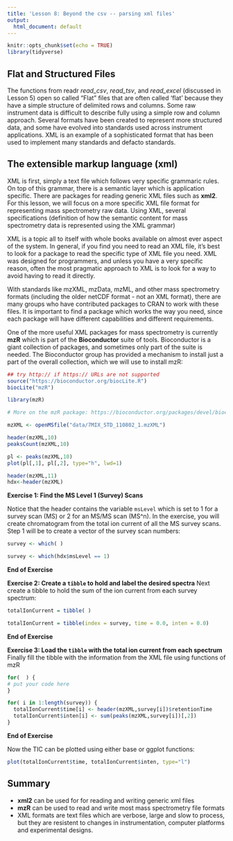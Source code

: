 ```yaml
---
title: 'Lesson 8: Beyond the csv -- parsing xml files'
output:
  html_document: default
---
```


```r
knitr::opts_chunk$set(echo = TRUE)
library(tidyverse)
```

## Flat and Structured Files

The functions from readr *read_csv*, *read_tsv*, and *read_excel* (discussed in Lesson 5) open so called "Flat" files that are often called 'flat' because they have a simple structure of delimited rows and columns. Some raw instrument data is difficult to describe fully using a simple row and column approach. Several formats have been created to represent more structured data, and some have evolved into standards used across instrument applications. XML is an example of a sophisticated format that has been used to implement many standards and defacto standards. 

## The extensible markup language (xml)

XML is first, simply a text file which follows very specific grammaric rules. On top of this grammar, there is a semantic layer which is application specific. There are  packages for reading generic XML files such as **xml2**. For this lesson, we will focus on a more specific XML file format for representing mass spectrometry raw data. Using XML, several specifications (definition of how the semantic content for mass spectrometry data is represented using the XML grammar)

XML is a topic all to itself with whole books available on almost ever aspect of the system. In general, if you find you need to read an XML file, it's best to look for a package to read the specific type of XML file you need. XML was designed for programmers, and unless you have a very specific reason, often the most pragmatic approach to XML is to look for a way to avoid having to read it directly.

With standards like mzXML, mzData, mzML, and other mass spectrometry formats (including the older netCDF format - not an XML format), there are many groups who have contributed packages to CRAN to work with these files. It is important to find a package which works the way you need, since each package will have different capabilities and different requirements.

One of the more useful XML packages for mass spectrometry is currently **mzR** which is part of the **Bioconductor** suite of tools. Bioconductor is a giant collection of packages, and sometimes only part of the suite is needed. The Bioconductor group has provided a mechanism to install just a part of the overall collection, which we will use to install mzR:

```r
## try http:// if https:// URLs are not supported
source("https://bioconductor.org/biocLite.R")
biocLite("mzR")

library(mzR)
```

```r
# More on the mzR package: https://bioconductor.org/packages/devel/bioc/vignettes/mzR/inst/doc/mzR.html

mzXML <- openMSfile("data/7MIX_STD_110802_1.mzXML")

header(mzXML,10)
peaksCount(mzXML,10)

pl <- peaks(mzXML,10)
plot(pl[,1], pl[,2], type="h", lwd=1)

header(mzXML,11)
hdx<-header(mzXML)
```

**Exercise 1: Find the MS Level 1 (Survey) Scans**

Notice that the header contains the variable `msLevel` which is set to 1 for a survey scan (MS) or 2 for an MS/MS scan (MS^n). In the exercise, you will create chromatogram from the total ion current of all the MS survey scans. Step 1 will be to create a vector of the survey scan numbers:

```r
survey <- which( )
```

```r
survey <- which(hdx$msLevel == 1)
```

**End of Exercise**

**Exercise 2: Create a `tibble` to hold and label the desired spectra**
Next create a tibble to hold the sum of the ion current from each survey spectrum:

```r
totalIonCurrent = tibble( )
```

```r
totalIonCurrent = tibble(index = survey, time = 0.0, inten = 0.0)
```

**End of Exercise**

**Exercise 3: Load the `tibble` with the total ion current from each spectrum**
Finally fill the tibble with the information from the XML file using functions of mzR

```r
for(  ) {
# put your code here
}
```

```r
for( i in 1:length(survey)) {
  totalIonCurrent$time[i] <- header(mzXML,survey[i])$retentionTime
  totalIonCurrent$inten[i] <- sum(peaks(mzXML,survey[i])[,2])
}
```

**End of Exercise**

Now the TIC can be plotted using either base or ggplot functions:

```r
plot(totalIonCurrent$time, totalIonCurrent$inten, type="l")
```


## Summary

- **xml2** can be used for for reading and writing generic xml files
- **mzR** can be used to read and write most mass spectrometry file formats
- XML formats are text files which are verbose, large and slow to process, but they are resistent to changes in instrumentation, computer platforms and experimental designs.
